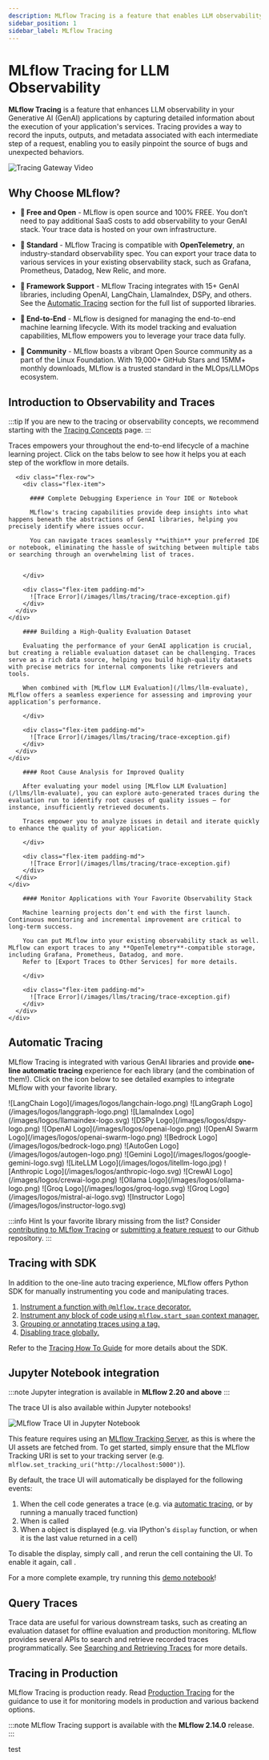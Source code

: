 ```yaml
---
description: MLflow Tracing is a feature that enables LLM observability in your apps. MLflow automatically logs traces for LangChain, LlamaIndex, and more.
sidebar_position: 1
sidebar_label: MLflow Tracing
---
```



# MLflow Tracing for LLM Observability

**MLflow Tracing** is a feature that enhances LLM observability in your Generative AI (GenAI) applications by capturing detailed information about the execution of your application's services.
Tracing provides a way to record the inputs, outputs, and metadata associated with each intermediate step of a request, enabling you to easily pinpoint the source of bugs and unexpected behaviors.

![Tracing Gateway Video](/images/llms/tracing/tracing-top.gif)

## Why Choose MLflow?

- **🪽 Free and Open** - MLflow is open source and 100% FREE. You don’t need to pay additional SaaS costs to add observability to your GenAI stack. Your trace data is hosted on your own infrastructure.

- **🥇 Standard** - MLflow Tracing is compatible with **OpenTelemetry**, an industry-standard observability spec. You can export your trace data to various services in your existing observability stack, such as Grafana, Prometheus, Datadog, New Relic, and more.

- **🤝 Framework Support** - MLflow Tracing integrates with 15+ GenAI libraries, including OpenAI, LangChain, LlamaIndex, DSPy, and others. See the [Automatic Tracing](#automatic-tracing) section for the full list of supported libraries.

- **🔄 End-to-End** - MLflow is designed for managing the end-to-end machine learning lifecycle. With its model tracking and evaluation capabilities, MLflow empowers you to leverage your trace data fully.

- **👥 Community** - MLflow boasts a vibrant Open Source community as a part of the Linux Foundation. With 19,000+ GitHub Stars and 15MM+ monthly downloads, MLflow is a trusted standard in the MLOps/LLMOps ecosystem.

## Introduction to Observability and Traces

:::tip
If you are new to the tracing or observability concepts, we recommend starting with the [Tracing Concepts](/tracing/concept) page.
:::

Traces empowers your throughout the end-to-end lifecycle of a machine learning project. Click on the tabs below to see how it helps you at each step of the workflow in more details.

<Tabs>
  <TabItem value="debugging" label="Debugging" default>
    <div class="flex-column">

      <div class="flex-row">
        <div class="flex-item">

          #### Complete Debugging Experience in Your IDE or Notebook

          MLflow's tracing capabilities provide deep insights into what happens beneath the abstractions of GenAI libraries, helping you precisely identify where issues occur.

          You can navigate traces seamlessly **within** your preferred IDE or notebook, eliminating the hassle of switching between multiple tabs or searching through an overwhelming list of traces.


        </div>

        <div class="flex-item padding-md">
          ![Trace Error](/images/llms/tracing/trace-exception.gif)
        </div>
      </div>
    </div>

  </TabItem>
  <TabItem value="dataset" label="Evaluation Dataset">
    <div class="flex-column">
      <div class="flex-row">
        <div class="flex-item">

        #### Building a High-Quality Evaluation Dataset

        Evaluating the performance of your GenAI application is crucial, but creating a reliable evaluation dataset can be challenging. Traces serve as a rich data source, helping you build high-quality datasets with precise metrics for internal components like retrievers and tools.

        When combined with [MLflow LLM Evaluation](/llms/llm-evaluate), MLflow offers a seamless experience for assessing and improving your application’s performance.

        </div>

        <div class="flex-item padding-md">
          ![Trace Error](/images/llms/tracing/trace-exception.gif)
        </div>
      </div>
    </div>

  </TabItem>
  <TabItem value="inspect-quality" label="Inspect Quality">
    <div class="flex-column">
      <div class="flex-row">
        <div class="flex-item">

        #### Root Cause Analysis for Improved Quality

        After evaluating your model using [MLflow LLM Evaluation](/llms/llm-evaluate), you can explore auto-generated traces during the evaluation run to identify root causes of quality issues — for instance, insufficiently retrieved documents.

        Traces empower you to analyze issues in detail and iterate quickly to enhance the quality of your application.

        </div>

        <div class="flex-item padding-md">
          ![Trace Error](/images/llms/tracing/trace-exception.gif)
        </div>
      </div>
    </div>

  </TabItem>
  <TabItem value="online-monitoring" label="Production Monitoring">
    <div class="flex-column">
      <div class="flex-row">
        <div class="flex-item">

        #### Monitor Applications with Your Favorite Observability Stack

        Machine learning projects don’t end with the first launch. Continuous monitoring and incremental improvement are critical to long-term success.

        You can put MLflow into your existing observability stack as well. MLflow can export traces to any **OpenTelemetry**-compatible storage, including Grafana, Prometheus, Datadog, and more.
        Refer to [Export Traces to Other Services] for more details.

        </div>

        <div class="flex-item padding-md">
          ![Trace Error](/images/llms/tracing/trace-exception.gif)
        </div>
      </div>
    </div>

  </TabItem>
</Tabs>

## Automatic Tracing

MLflow Tracing is integrated with various GenAI libraries and provide **one-line automatic tracing** experience for each library (and the combination of them!). Click on the icon below to see detailed examples to integrate MLflow with your favorite library.

<CardGroup isSmall>
  <SmallLogoCard link="/tracing/integrations/langchain">
    <span>![LangChain Logo](/images/logos/langchain-logo.png)</span>
  </SmallLogoCard>
  <SmallLogoCard link="/tracing/integrations/langgraph">
    <span>![LangGraph Logo](/images/logos/langgraph-logo.png)</span>
  </SmallLogoCard>
  <SmallLogoCard link="/tracing/integrations/llama_index">
    <span>![LlamaIndex Logo](/images/logos/llamaindex-logo.svg)</span>
  </SmallLogoCard>
  <SmallLogoCard link="/tracing/integrations/dspy">
    <span>![DSPy Logo](/images/logos/dspy-logo.png)</span>
  </SmallLogoCard>
  <SmallLogoCard link="/tracing/integrations/openai">
    <span>![OpenAI Logo](/images/logos/openai-logo.png)</span>
  </SmallLogoCard>
  <SmallLogoCard link="/tracing/integrations/swarm">
    <span>![OpenAI Swarm Logo](/images/logos/openai-swarm-logo.png)</span>
  </SmallLogoCard>
  <SmallLogoCard link="/tracing/integrations/bedrock">
    <span>![Bedrock Logo](/images/logos/bedrock-logo.png)</span>
  </SmallLogoCard>
  <SmallLogoCard link="/tracing/integrations/autogen">
    <span>![AutoGen Logo](/images/logos/autogen-logo.png)</span>
  </SmallLogoCard>
  <SmallLogoCard link="/tracing/integrations/gemini">
    <span>![Gemini Logo](/images/logos/google-gemini-logo.svg)</span>
  </SmallLogoCard>
  <SmallLogoCard link="/tracing/integrations/litellm">
    <span>![LiteLLM Logo](/images/logos/litellm-logo.jpg)</span>
  </SmallLogoCard>
  <SmallLogoCard link="/tracing/integrations/anthropic">
    <span>![Anthropic Logo](/images/logos/anthropic-logo.svg)</span>
  </SmallLogoCard>
  <SmallLogoCard link="/tracing/integrations/crewai">
    <span>![CrewAI Logo](/images/logos/crewai-logo.png)</span>
  </SmallLogoCard>
  <SmallLogoCard link="/tracing/integrations/ollama">
    <span>![Ollama Logo](/images/logos/ollama-logo.png)</span>
  </SmallLogoCard>
  <SmallLogoCard link="/tracing/integrations/groq">
    <span>![Groq Logo](/images/logos/groq-logo.svg)</span>
  </SmallLogoCard>
  <SmallLogoCard link="/tracing/integrations/mistral">
    <span>![Groq Logo](/images/logos/mistral-ai-logo.svg)</span>
  </SmallLogoCard>
  <SmallLogoCard link="/tracing/integrations/instructor">
    <span>![Instructor Logo](/images/logos/instructor-logo.svg)</span>
  </SmallLogoCard>
</CardGroup>
<br />

:::info Hint
Is your favorite library missing from the list? Consider [contributing to MLflow Tracing](/tracing/integrations/contribute) or [submitting a feature request](https://github.com/mlflow/mlflow/issues/new?assignees=&labels=enhancement&projects=&template=feature_request_template.yaml&title=%5BFR%5D) to our Github repository.
:::

## Tracing with SDK

In addition to the one-line auto tracing experience, MLflow offers Python SDK for manually instrumenting
you code and manipulating traces.

1. [Instrument a function with `@mlflow.trace` decorator.](/tracing/sdk/manual-instrumentation#decorator)
2. [Instrument any block of code using `mlflow.start_span` context manager.](/tracing/sdk/manual-instrumentation#context-manager)
3. [Grouping or annotating traces using a tag.](/tracing/sdk/how-to#setting-trace-tags)
4. [Disabling trace globally.](/tracing/sdk/how-to#disabling-traces)

Refer to the [Tracing How To Guide](/tracing/sdk/how-to) for more details about the SDK.


## Jupyter Notebook integration

:::note
Jupyter integration is available in **MLflow 2.20 and above**
:::

The trace UI is also available within Jupyter notebooks! 

![MLflow Trace UI in Jupyter Notebook](/images/llms/tracing/jupyter-trace-ui.png)

This feature requires using an [MLflow Tracking Server](/tracking/server), as
this is where the UI assets are fetched from. To get started, simply ensure that the MLflow
Tracking URI is set to your tracking server (e.g. `mlflow.set_tracking_uri("http://localhost:5000")`).

By default, the trace UI will automatically be displayed for the following events:

1. When the cell code generates a trace (e.g. via  [automatic tracing](#automatic-tracing), or by running a manually traced function)
2. When <APILink fn="mlflow.search_traces" /> is called
3. When a <APILink fn="mlflow.entities.Trace" /> object is displayed (e.g. via IPython's `display` function, or when it is the last value returned in a cell)

To disable the display, simply call <APILink fn="mlflow.tracing.disable_notebook_display" />, and rerun the cell
containing the UI. To enable it again, call <APILink fn="mlflow.tracing.enable_notebook_display" />.

For a more complete example, try running this [demo notebook](/tracing/notebooks/jupyter-trace-demo)!


## Query Traces

Trace data are useful for various downstream tasks, such as creating an evaluation dataset for offline evaluation and production monitoring. MLflow provides several APIs to search and retrieve recorded traces programmatically. See [Searching and Retrieving Traces](/tracing/sdk/search) for more details.

## Tracing in Production

MLflow Tracing is production ready. Read [Production Tracing](/tracing/production) for the guidance to use it for monitoring models in production and various backend options.

:::note
MLflow Tracing support is available with the **MLflow 2.14.0** release.
:::

test
